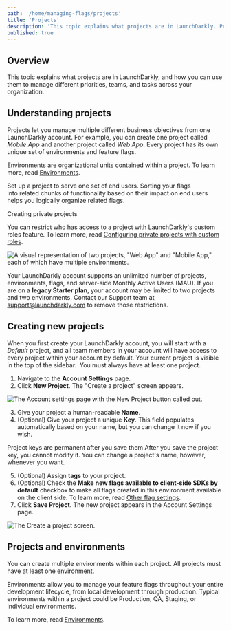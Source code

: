 ```yaml
---
path: '/home/managing-flags/projects'
title: 'Projects'
description: 'This topic explains what projects are in LaunchDarkly. Projects let you manage multiple different business objectives from one LaunchDarkly account. You can use them to manage different priorities, teams, and tasks across your organization.'
published: true
---
```


## Overview

This topic explains what projects are in LaunchDarkly, and how you can use them to manage different priorities, teams, and tasks across your organization.

## Understanding projects

Projects let you manage multiple different business objectives from one LaunchDarkly account. For example, you can create one project called _Mobile App_ and another project called _Web App_. Every project has its own unique set of environments and feature flags.

Environments are organizational units contained within a project. To learn more, read [Environments](/home/managing-flags/environments).

Set up a project to serve one set of end users. Sorting your flags into related chunks of functionality based on their impact on end users helps you logically organize related flags.

<Callout intent="info">
  <CalloutTitle>Creating private projects</CalloutTitle>
  <CalloutDescription>

You can restrict who has access to a project with LaunchDarkly's custom roles feature. To learn more, read
[Configuring private projects with custom roles](/home/account-security/custom-roles/private-projects).

  </CalloutDescription>
</Callout> 

![A visual representation of two projects, "Web App" and "Mobile App," each of which have multiple environments.](../../images/projects-two-app-types.png) 


Your LaunchDarkly account supports an unlimited number of projects, environments, flags, and server-side Monthly Active Users (MAU). If you are on a **legacy Starter plan**, your account may be limited to two projects and two environments. Contact our Support team at support@launchdarkly.com to remove those restrictions.

## Creating new projects

When you first create your LaunchDarkly account, you will start with a _Default_ project, and all team members in your account will have access to every project within your account by default. Your current project is visible in the top of the sidebar.  You must always have at least one project.

1. Navigate to the **Account Settings** page.
2. Click **New Project**. The "Create a project" screen appears.

![The Account settings page with the New Project button called out.](../../images/settings-projects-new.png) 


3. Give your project a human-readable **Name**.
4. (Optional) Give your project a unique **Key**. This field populates automatically based on your name, but you can change it now if you wish.

<Callout intent="alert">
  <CalloutTitle>Project keys are permanent after you save them</CalloutTitle>
  <CalloutDescription>
    After you save the project key, you cannot modify it. You can change a project's name, however, whenever you want.
  </CalloutDescription>
</Callout> 

5. (Optional) Assign **tags** to your project.
6. (Optional) Check the **Make new flags available to client-side SDKs by default** checkbox to make all flags created in this environment available on the client side. To learn more, read [Other flag settings](/home/managing-flags/flag-settings).
7. Click **Save Project**. The new project appears in the Account Settings page.

![The Create a project screen.](../../images/settings-projects-create.png) 


## Projects and environments

You can create multiple environments within each project. All projects must have at least one environment.

Environments allow you to manage your feature flags throughout your entire development lifecycle, from local development through production. Typical environments within a project could be Production, QA, Staging, or individual environments.

To learn more, read [Environments](/home/managing-flags/environments).
